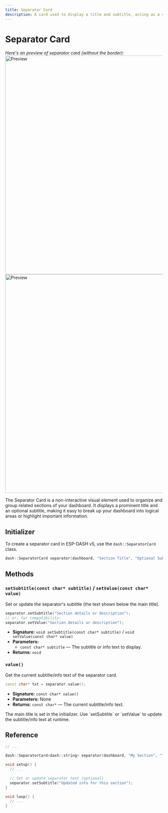 ```yaml
---
title: Separator Card
description: A card used to display a title and subtitle, acting as a visual separator. Updated for ESP-DASH v5 API.
---
```



# Separator Card

*Here's an preview of separator card (without the border):*
<img className="my-6 p-4 border rounded-lg border-zinc-300 dark:border-zinc-800 hidden dark:block" src="/img/v5/cards/dark/separator.png" width="700px" alt="Preview" />
<img className="my-6 p-4 border rounded-lg border-zinc-300 dark:border-zinc-800 dark:hidden" src="/img/v5/cards/light/separator.png" width="700px" alt="Preview" />

The Separator Card is a non-interactive visual element used to organize and group related sections of your dashboard. It displays a prominent title and an optional subtitle, making it easy to break up your dashboard into logical areas or highlight important information.

## Initializer

To create a separator card in ESP-DASH v5, use the `dash::SeparatorCard` class.

```cpp
dash::SeparatorCard separator(dashboard, "Section Title", "Optional Subtitle");
```

## Methods

### `setSubtitle(const char* subtitle)` / `setValue(const char* value)`
Set or update the separator's subtitle (the text shown below the main title).
```cpp
separator.setSubtitle("Section details or description");
// or, for compatibility:
separator.setValue("Section details or description");
```
- **Signature:** `void setSubtitle(const char* subtitle)` / `void setValue(const char* value)`
- **Parameters:**
  - `const char* subtitle` — The subtitle or info text to display.
- **Returns:** `void`

### `value()`
Get the current subtitle/info text of the separator card.
```cpp
const char* txt = separator.value();
```
- **Signature:** `const char* value()`
- **Parameters:** None
- **Returns:** `const char*` — The current subtitle/info text.

<Callout>
The main title is set in the initializer. Use `setSubtitle` or `setValue` to update the subtitle/info text at runtime.
</Callout>

## Reference

```cpp
// ...

dash::SeparatorCard<dash::string> separator(dashboard, "My Section", "This is a subtitle");

void setup() {
  // ...

  // Set or update separator text (optional)
  separator.setSubtitle("Updated info for this section");
}

void loop() {
  // ...
}
```